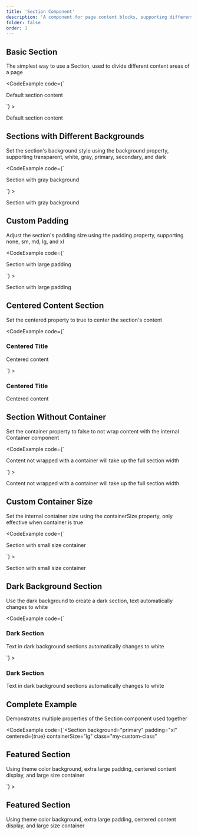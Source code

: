 ```yaml
---
title: 'Section Component'
description: 'A component for page content blocks, supporting different padding, backgrounds, and spacing'
folder: false
order: 1
---
```



## Basic Section

The simplest way to use a Section, used to divide different content areas of a page

<CodeExample
  code={`<Section>
  <p>Default section content</p>
</Section>`}
>
  <Section>
    <p>Default section content</p>
  </Section>
</CodeExample>

## Sections with Different Backgrounds

Set the section's background style using the background property, supporting transparent, white, gray, primary, secondary, and dark

<CodeExample
  code={`<Section background="gray">
  <p>Section with gray background</p>
</Section>`}
>
  <Section background="gray">
    <p>Section with gray background</p>
  </Section>
</CodeExample>

## Custom Padding

Adjust the section's padding size using the padding property, supporting none, sm, md, lg, and xl

<CodeExample
  code={`<Section padding="lg">
  <p>Section with large padding</p>
</Section>`}
>
  <Section padding="lg">
    <p>Section with large padding</p>
  </Section>
</CodeExample>

## Centered Content Section

Set the centered property to true to center the section's content

<CodeExample
  code={`<Section centered={true}>
  <h3>Centered Title</h3>
  <p>Centered content</p>
</Section>`}
>
  <Section centered={true}>
    <h3>Centered Title</h3>
    <p>Centered content</p>
  </Section>
</CodeExample>

## Section Without Container

Set the container property to false to not wrap content with the internal Container component

<CodeExample
  code={`<Section container={false} background="primary">
  <p>Content not wrapped with a container will take up the full section width</p>
</Section>`}
>
  <Section container={false} background="primary">
    <p>Content not wrapped with a container will take up the full section width</p>
  </Section>
</CodeExample>

## Custom Container Size

Set the internal container size using the containerSize property, only effective when container is true

<CodeExample
  code={`<Section containerSize="sm" background="secondary">
  <p>Section with small size container</p>
</Section>`}
>
  <Section containerSize="sm" background="secondary">
    <p>Section with small size container</p>
  </Section>
</CodeExample>

## Dark Background Section

Use the dark background to create a dark section, text automatically changes to white

<CodeExample
  code={`<Section background="dark">
  <h3>Dark Section</h3>
  <p>Text in dark background sections automatically changes to white</p>
</Section>`}
>
  <Section background="dark">
    <h3>Dark Section</h3>
    <p>Text in dark background sections automatically changes to white</p>
  </Section>
</CodeExample>

## Complete Example

Demonstrates multiple properties of the Section component used together

<CodeExample
  code={`<Section 
  background="primary" 
  padding="xl" 
  centered={true}
  containerSize="lg"
  class="my-custom-class"
>
  <div class="py-8">
    <h2 class="text-2xl font-bold mb-4">Featured Section</h2>
    <p>Using theme color background, extra large padding, centered content display, and large size container</p>
  </div>
</Section>`}
>
  <Section 
    background="primary" 
    padding="xl" 
    centered={true}
    containerSize="lg"
    class="my-custom-class"
  >
    <div class="py-8">
      <h2 class="text-2xl font-bold mb-4">Featured Section</h2>
      <p>Using theme color background, extra large padding, centered content display, and large size container</p>
    </div>
  </Section>
</CodeExample> 